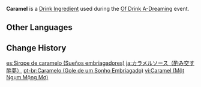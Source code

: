 {{Item Infobox
|id           = 410005
|title        = Caramel
|image        = Item Caramel (Of Drink A-Dreaming).png
|type         = Drink Ingredients
|group        = Event Items
|description  = This boiled syrup has a thick texture and rich sweetness.
|quality      = 1
|event        = Of Drink A-Dreaming
}}
'''Caramel''' is a [[Drink Ingredient]] used during the [[Of Drink A-Dreaming]] event.

==Other Languages==
{{Other Languages
|en      = Caramel
|zhs     = 焦糖酱
|zhs_rm  = Jiāotáng-jiàng
|zht     = 焦糖醬
|zht_rm  = Jiāotáng-jiàng
|zh_tl   = Caramel Sauce
|ja      = カラメルソース
|ja_rm   = Karameru Soosu
|ja_tl   = Caramel Sauce
|ko      = 캐러멜 시럽
|ko_rm   = Kaereomel Sireop
|ko_tl   = Caramel Syrup
|es      = Sirope de caramelo
|es_tl   = Caramel Syrup
|fr      = Caramel
|ru      = Карамель
|ru_tl   = Caramel
|th      = Caramel
|vi      = Caramel
|de      = Karamellsoße
|de_tl   = Caramel Sauce
|id      = Karamel
|id_tl   = Caramel
|pt      = Caramelo
|pt_tl   = Caramel
|tr      = Karamel
|tr_tl   = 
|it      = Caramello
|it_tl   = 
}}

==Change History==
{{Change History|2.5}}

[[es:Sirope de caramelo (Sueños embriagadores)]]
[[ja:カラメルソース（酌み交す酔夢）]]
[[pt-br:Caramelo (Gole de um Sonho Embriagado)]]
[[vi:Caramel (Một Ngụm Mộng Mơ)]]